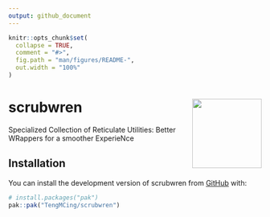 ```yaml
---
output: github_document
---
```


<!-- README.md is generated from README.Rmd. Please edit that file -->

```r
knitr::opts_chunk$set(
  collapse = TRUE,
  comment = "#>",
  fig.path = "man/figures/README-",
  out.width = "100%"
)
```

# scrubwren <img src='man/figures/logo.png' align="right" height="138" />

<!-- badges: start -->
<!-- badges: end -->

Specialized Collection of Reticulate Utilities: Better WRappers for a smoother ExperieNce

## Installation

You can install the development version of scrubwren from [GitHub](https://github.com/) with:

``` r
# install.packages("pak")
pak::pak("TengMCing/scrubwren")
```
